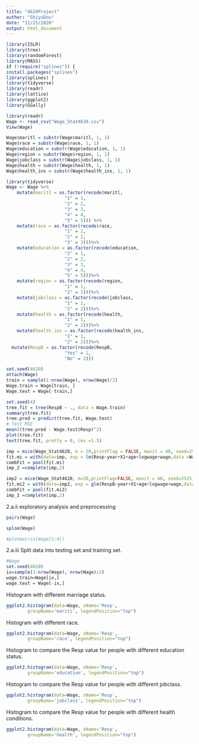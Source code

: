 ```yaml
---
title: "4620Project"
author: "ShiyuDou"
date: "11/25/2020"
output: html_document
---
```

```r
library(ISLR)
library(tree)
library(randomForest)
library(MASS)
if (!require("splines")) {
install.packages("splines")
library(splines) }
library(tidyverse)
library(readr)
library(lattice)
library(ggplot2)
library(GGally)
```

```r
library(readr)
Wage <- read_csv("Wage_Stat4620.csv")
View(Wage)
```


```r
Wage$maritl = substr(Wage$maritl, 1, 1)
Wage$race = substr(Wage$race, 1, 1)
Wage$education = substr(Wage$education, 1, 1)
Wage$region = substr(Wage$region, 1, 1)
Wage$jobclass = substr(Wage$jobclass, 1, 1)
Wage$health = substr(Wage$health, 1, 1)
Wage$health_ins = substr(Wage$health_ins, 1, 1)
```


```r
library(tidyverse)
Wage <- Wage %>% 
    mutate(maritl = as.factor(recode(maritl, 
                      "1" = 1, 
                      "2" = 2,
                      "3" = 3,
                      "4" = 4,
                      "5" = 5))) %>% 
    mutate(race = as.factor(recode(race, 
                      "1" = 1, 
                      "2" = 2,
                      "3" = 3)))%>% 
    mutate(education = as.factor(recode(education, 
                      "1" = 1, 
                      "2" = 2,
                      "3" = 3,
                      "4" = 4,
                      "5" = 5)))%>% 
    mutate(region = as.factor(recode(region, 
                      "1" = 1, 
                      "2" = 2)))%>% 
    mutate(jobclass = as.factor(recode(jobclass, 
                      "1" = 1, 
                      "2" = 2)))%>% 
    mutate(health = as.factor(recode(health, 
                      "1" = 1, 
                      "2" = 2)))%>% 
    mutate(health_ins = as.factor(recode(health_ins, 
                      "1" = 1, 
                      "2" = 2)))%>%
  mutate(RespB = as.factor(recode(RespB, 
                      "Yes" = 1, 
                      "No" = 2)))
```

```r
set.seed(4620)
attach(Wage)
train = sample(1:nrow(Wage), nrow(Wage)/2)
Wage.train = Wage[train, ]
Wage.test = Wage[-train,]
```


```r
set.seed(4)
tree.fit = tree(RespB ~ ., data = Wage.train)
summary(tree.fit)
tree.pred = predict(tree.fit, Wage.test)
# Test MSE
mean((tree.pred - Wage.test$Resp)^2)
plot(tree.fit)
text(tree.fit, pretty = 0, cex =1.5)
```

```r
imp = mice(Wage_Stat4620, m = 20,printFlag = FALSE, maxit = 40, seed=2525)
fit.mi = with(data=imp, exp = lm(Resp~year+X1+age+logwage+wage,data =Wage_Stat4620))
combFit = pool(fit.mi) 
imp_2 =complete(imp,2)
```

```r
imp2 = mice(Wage_Stat4620, m=20,printFlag=FALSE, maxit = 40, seed=2525)
fit.mi2 = with(data=imp2, exp = glm(RespB~year+X1+age+logwage+wage,data =Wage_Stat4620,family = binomial))
combFit = pool(fit.mi2) 
imp_2 =complete(imp,2)
```

2.a.ii exploratory analysis and preprocessing

```r
pairs(Wage)

```

```r
splom(Wage)
```

```r

#plotmatrix(Wage[1:4])

```


2.a.iii Split data into testing set and training set.

```r
#Wage
set.seed(4620)
ix=sample(1:nrow(Wage), nrow(Wage)/2)
wage.train=Wage[ix,]
wage.test = Wage[-ix,]

```

Histogram with different marriage status.

```r
ggplot2.histogram(data=Wage, xName='Resp',
        groupName='mariti', legendPosition="top")

```

Histogram with different race. 

```r
ggplot2.histogram(data=Wage, xName='Resp',
        groupName='race', legendPosition="top")

```

Histogram to compare the Resp value for people with different education status.

```r
ggplot2.histogram(data=Wage, xName='Resp',
        groupName='education', legendPosition="top")

```


Histogram to compare the Resp value for people with different jobclass. 

```r
ggplot2.histogram(data=Wage, xName='Resp',
        groupName='jobclass', legendPosition="top")

```

Histogram to compare the Resp value for people with different health conditions. 
```r
ggplot2.histogram(data=Wage, xName='Resp',
        groupName='health', legendPosition="top")

```

